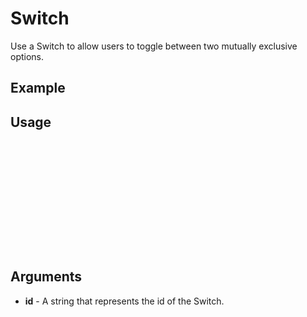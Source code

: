 
<Meta of={Switch} title="Switch" />

# Switch

Use a Switch to allow users to toggle between two mutually exclusive options.

## Example

<Canvas />

## Usage

```ts

import { Switch } from "cadence-core";

const Example = () => {
  return (
      <Switch
        value={true}
      />
  );
};

export default Example;

```

## Arguments

- **id** - A string that represents the id of the Switch.